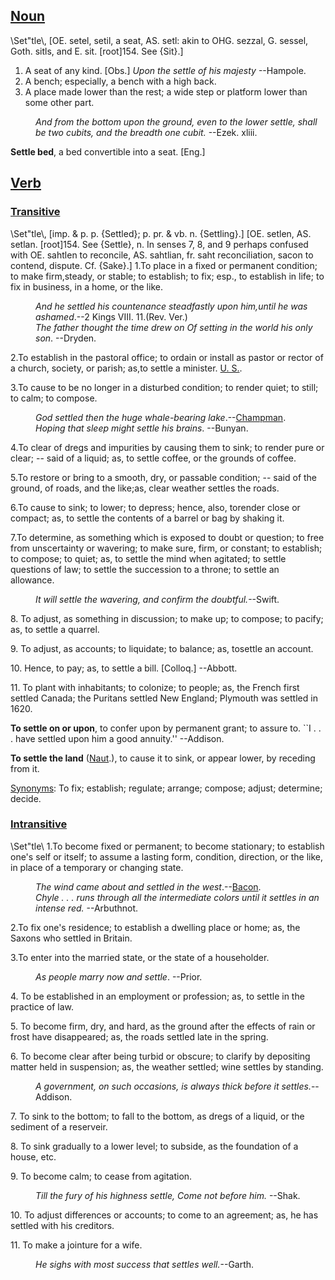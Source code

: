 ==[[Noun]]==
<nowiki>\Set"tle\</nowiki>, [OE. setel, setil, a seat, AS. setl: akin
to OHG. sezzal, G. sessel, Goth. sitls, and E. sit.
[root]154. See {Sit}.]
#A seat of any kind. [Obs.] ''Upon the settle of his majesty'' --Hampole.
#A bench; especially, a bench with a high back.
#A place made lower than the rest; a wide step or platform lower than some other part.
:''And from the bottom upon the ground, even to the lower settle, shall be two cubits, and the breadth one cubit.'' --Ezek. xliii.
'''Settle bed''', a bed convertible into a seat. [Eng.]
== [[Verb]] ==
===[[Transitive]]===
<nowiki>\Set"tle\</nowiki>,  [imp. & p. p. {Settled}; p. pr. & vb. n.
{Settling}.] [OE. setlen, AS. setlan. [root]154. See
{Settle}, n. In senses 7, 8, and 9 perhaps confused with OE.
sahtlen to reconcile, AS. sahtlian, fr. saht reconciliation,
sacon to contend, dispute. Cf. {Sake}.]
1.To place in a fixed or permanent condition; to make firm,steady, or stable; to establish; to fix; esp., to establish in life; to fix in business, in a home, or the like.
:''And he settled his countenance steadfastly upon him,until he was ashamed''.--2 Kings VIII. 11.(Rev. Ver.)
:''The father thought the time drew on Of setting in the world his only son''. --Dryden.
2.To establish in the pastoral office; to ordain or install as pastor or rector of a church, society, or parish; as,to settle a minister. [[U. S.]].

3.To cause to be no longer in a disturbed condition; to render quiet; to still; to calm; to compose.
:''God settled then the huge whale-bearing lake''.--[[w:Chapman|Champman]].
:''Hoping that sleep might settle his brains''. --Bunyan.

4.To clear of dregs and impurities by causing them to sink; to render pure or clear; -- said of a liquid; as, to settle coffee, or the grounds of coffee.

5.To restore or bring to a smooth, dry, or passable condition; -- said of the ground, of roads, and the like;as, clear weather settles the roads.

6.To cause to sink; to lower; to depress; hence, also, torender close or compact; as, to settle the contents of a barrel or bag by shaking it.

7.To determine, as something which is exposed to doubt or question; to free from unscertainty or wavering; to make sure, firm, or constant; to establish; to compose; to quiet; as, to settle the mind when agitated; to settle questions of law; to settle the succession to a throne; to settle an allowance.
:''It will settle the wavering, and confirm the doubtful.''--Swift.

8. To adjust, as something in discussion; to make up; to compose; to pacify; as, to settle a quarrel.

9. To adjust, as accounts; to liquidate; to balance; as, tosettle an account.

10. Hence, to pay; as, to settle a bill. [Colloq.] --Abbott.

11. To plant with inhabitants; to colonize; to people; as, the French first settled Canada; the Puritans settled New England; Plymouth was settled in 1620.

'''To settle on or upon''', to confer upon by permanent grant; to assure to. ``I . . . have settled upon him a good annuity.'' --Addison.

'''To settle the land''' ([[Naut]].), to cause it to sink, or appear lower, by receding from it.

[[Synonym]]s: To fix; establish; regulate; arrange; compose; adjust; determine; decide.

===[[Intransitive]]===
<nowiki>\Set"tle\</nowiki>
1.To become fixed or permanent; to become stationary; to establish one's self or itself; to assume a lasting form, condition, direction, or the like, in place of a temporary or changing state.
:''The wind came about and settled in the west''.--[[w:Bacon|Bacon]].
:''Chyle . . . runs through all the intermediate colors until it settles in an intense red.''   --Arbuthnot.

2.To fix one's residence; to establish a dwelling place or home; as, the Saxons who settled in Britain.

3.To enter into the married state, or the state of a householder.
:''As people marry now and settle''. --Prior.

4. To be established in an employment or profession; as, to settle in the practice of law.

5. To become firm, dry, and hard, as the ground after the effects of rain or frost have disappeared; as, the roads settled late in the spring.

6. To become clear after being turbid or obscure; to clarify by depositing matter held in suspension; as, the weather settled; wine settles by standing.
:''A government, on such occasions, is always thick before it settles.''--Addison.

7. To sink to the bottom; to fall to the bottom, as dregs of a liquid, or the sediment of a reserveir.

8. To sink gradually to a lower level; to subside, as the foundation of a house, etc.

9. To become calm; to cease from agitation.
:''Till the fury of his highness settle, Come not before him.'' --Shak.

10. To adjust differences or accounts; to come to an agreement; as, he has settled with his creditors.

11. To make a jointure for a wife.
:''He sighs with most success that settles well.''--Garth.
